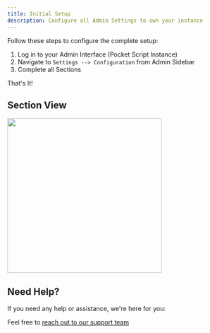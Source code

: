 ```yaml
---
title: Initial Setup
description: Configure all Admin Settings to own your instance
---
```


Follow these steps to configure the complete setup:

  1. Log in to your Admin Interface (Pocket Script Instance)
  2. Navigate to `Settings --> Configuration` from Admin Sidebar
  3. Complete all Sections

That's It!

## Section View

<img height="350" src="/images/web-essentials2.png" />

## Need Help?

If you need any help or assistance, we're here for you:

Feel free to [reach out to our support team](https://droidoxy.com/support/)
